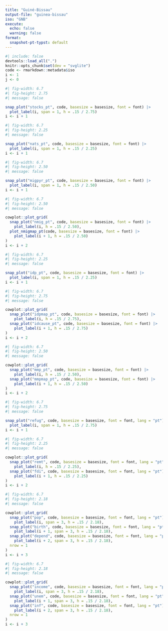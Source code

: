 ```yaml
---
title: "Guiné-Bissau"
output-file: "guinea-bissau"
iso: "GNB"
execute:
  echo: false
  warning: false
format:
  snapshot-pt-typst: default
---
```


```r
#| include: false
devtools::load_all(".")
knitr::opts_chunk$set(dev = "svglite")
code <- rmarkdown::metadata$iso
i <- 1
j <- 0
```

```{=typst}
#header(name: "I. MIGRAÇÃO")
```

```{=typst}
`r caption_stocks_pt(code)`
```

```r
#| fig-width: 6.7
#| fig-height: 2.75
#| message: false

snap_plot("stocks_pt", code, basesize = basesize, font = font) |> 
  plot_label(i, span = 1, h = .15 / 2.75)
i <- i + 1
```

```r
#| fig-width: 6.7
#| fig-height: 2.25
#| message: false

snap_plot("nats_pt", code, basesize = basesize, font = font) |> 
  plot_label(i, span = 1, h = .15 / 2.25)
i <- i + 1
```

```{=typst}
///////////////////////////////////////////////////////////////////// PAGE 2 ⬇️
#pagebreak()
```

```{=typst}
#caption[`r caption_migpyr_pt(code)`]
```

```r
#| fig-width: 6.7
#| fig-height: 2.50
#| message: false

snap_plot("migpyr_pt", code, basesize = basesize, font = font) |> 
  plot_label(i, span = 1, h = .15 / 2.50)
i <- i + 1
```

```{=typst}
#caption[`r caption_nmig_pt(code)`]
```

```r
#| fig-width: 6.7
#| fig-height: 2.50
#| message: false

cowplot::plot_grid(
  snap_plot("nmig_pt", code, basesize = basesize, font = font) |> 
    plot_label(i, h = .15 / 2.50),
  plot_nmigmap_pt(code, basesize = basesize, font = font) |> 
    plot_label(i + 1, h = .15 / 2.50)
)
i <- i + 2
```

```{=typst}
`r caption_idp_pt(code)`
```

```r
#| fig-width: 6.7
#| fig-height: 2.25
#| message: false

snap_plot("idp_pt", code, basesize = basesize, font = font) |> 
  plot_label(i, span = 1, h = .15 / 2.25)
i <- i + 1
```

```{=typst}
///////////////////////////////////////////////////////////////////// PAGE 3 ⬇️
#pagebreak()
```

```r
#| fig-width: 6.7
#| fig-height: 2.75
#| message: false

cowplot::plot_grid(
  snap_plot("idpmap_pt", code, basesize = basesize, font = font) |> 
    plot_label(i, h = .15 / 2.75),
  snap_plot("idcause_pt", code, basesize = basesize, font = font) |> 
    plot_label(i + 1, h = .15 / 2.75)
)
i <- i + 2
```

```{=typst}
#caption[`r caption_mmp_pt(code)`]
```

```r
#| fig-width: 6.7
#| fig-height: 2.50
#| message: false

cowplot::plot_grid(
  snap_plot("mmp_pt", code, basesize = basesize, font = font) |> 
    plot_label(i, h = .15 / 2.50),
  snap_plot("mmpmap_pt", code, basesize = basesize, font = font) |> 
    plot_label(i + 1, h = .15 / 2.50)
)
i <- i + 2
```

```{=typst}
#caption[
`r caption_refug_orig_pt(code)`
#colbreak()
`r caption_refug_host_pt(code)`
]
```

```r
#| fig-width: 6.7
#| fig-height: 2.75
#| message: false

snap_plot("refug", code, basesize = basesize, font = font, lang = "pt") |> 
  plot_label(i, span = 1, h = .15 / 2.75)
i <- i + 1
```

```{=typst}
///////////////////////////////////////////////////////////////////// PAGE 4 ⬇️
#pagebreak()
```

```{=typst}
#caption[
`r caption_remin_pt(code)`
`r caption_remout_pt(code)`
#colbreak()
`r caption_fdiin_pt(code)`
`r caption_fdiout_pt(code)`
]
```

```r
#| fig-width: 6.7
#| fig-height: 2.25
#| message: false

cowplot::plot_grid(
  snap_plot("remt", code, basesize = basesize, font = font, lang = "pt") |> 
    plot_label(i, h = .15 / 2.25),
  snap_plot("fdi", code, basesize = basesize, font = font, lang = "pt") |> 
    plot_label(i + 1, h = .15 / 2.25)
)
i <- i + 2
```

```{=typst}
#header(
  name: "II. DEMOGRAFIA E ECONOMIA",
  note: "Os dados nesta secção referem-se à população geral da `r gdidata::countryname(rmarkdown::metadata$iso, to = 'name_text')` (ou seja, população migrante e não migrante)."
)
```

```{=typst}
#caption(ncol: 3)[
`r caption_pop_pt(code)`
#colbreak()
`r caption_birth_pt(code)`
#colbreak()
`r caption_depend_pt(code)`
]
```

```r
#| fig-width: 6.7
#| fig-height: 2.18
#| message: false

cowplot::plot_grid(
  snap_plot("pop", code, basesize = basesize, font = font, lang = "pt") |> 
    plot_label(i, span = 3, h = .15 / 2.18),
  snap_plot("birth", code, basesize = basesize, font = font, lang = "pt") |> 
    plot_label(i + 1, span = 3, h = .15 / 2.18),
  snap_plot("depend", code, basesize = basesize, font = font, lang = "pt") |> 
    plot_label(i + 2, span = 3, h = .15 / 2.18),
  nrow = 1
)
i <- i + 3
```

```{=typst}
#caption(ncol: 3)[
`r caption_income_pt(code)`
#colbreak()
`r caption_unem_pt(code)`
#colbreak()
`r caption_inf_pt(code)`
]
```

```r
#| fig-width: 6.7
#| fig-height: 2.18
#| message: false

cowplot::plot_grid(
  snap_plot("income", code, basesize = basesize, font = font, lang = "pt") |> 
    plot_label(i, span = 3, h = .15 / 2.18),
  snap_plot("unem", code, basesize = basesize, font = font, lang = "pt") |> 
    plot_label(i + 1, span = 3, h = .15 / 2.18),
  snap_plot("inf", code, basesize = basesize, font = font, lang = "pt") |> 
    plot_label(i + 2, span = 3, h = .15 / 2.18),
  nrow = 1
)
i <- i + 3
```
